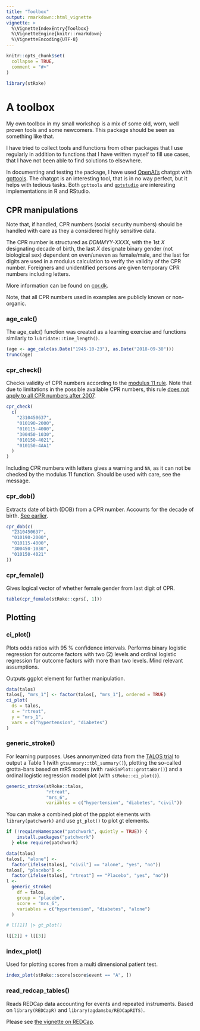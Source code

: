 ```yaml
---
title: "Toolbox"
output: rmarkdown::html_vignette
vignette: >
  %\VignetteIndexEntry{Toolbox}
  %\VignetteEngine{knitr::rmarkdown}
  %\VignetteEncoding{UTF-8}
---
```


```r
knitr::opts_chunk$set(
  collapse = TRUE,
  comment = "#>"
)
```

```r
library(stRoke)
```

# A toolbox

My own toolbox in my small workshop is a mix of some old, worn, well proven tools and some newcomers. This package should be seen as something like that.

I have tried to collect tools and functions from other packages that I use regularly in addition to functions that I have written myself to fill use cases, that I have not been able to find solutions to elsewhere.

In documenting and testing the package, I have used [OpenAI's](https://beta.openai.com/overview) chatgpt with [gpttools](https://jameshwade.github.io/gpttools/). The chatgpt is an interesting tool, that is in no way perfect, but it helps with tedious tasks. Both `gpttools` and [`gptstudio`](https://michelnivard.github.io/gptstudio/) are interesting implementations in R and RStudio.

## CPR manipulations {#cpr-intro}

Note that, if handled, CPR numbers (social security numbers) should be handled with care as they a considered highly sensitive data.

The CPR number is structured as _DDMMYY-XXXX_, with the 1st _X_ designating decade of birth, the last _X_ designate binary gender (not biological sex) dependent on even/uneven as female/male, and the last for digits are used in a modulus calculation to verify the validity of the CPR number. Foreigners and unidentified persons are given temporary CPR numbers including letters.

More information can be found on [cpr.dk](https://cpr.dk).

Note, that all CPR numbers used in examples are publicly known or non-organic.

### age_calc()

The age_calc() function was created as a learning exercise and functions similarly to `lubridate::time_length()`.

```r
(age <- age_calc(as.Date("1945-10-23"), as.Date("2018-09-30")))
trunc(age)
```

### cpr_check()

Checks validity of CPR numbers according to the [modulus 11 rule](https://cpr.dk/cpr-systemet/opbygning-af-cpr-nummeret). Note that due to limitations in the possible available CPR numbers, this rule [does not apply to all CPR numbers after 2007](https://cpr.dk/cpr-systemet/personnumre-uden-kontrolciffer-modulus-11-kontrol).

```r
cpr_check(
  c(
    "2310450637",
    "010190-2000",
    "010115-4000",
    "300450-1030",
    "010150-4021",
    "010150-4AA1"
  )
)
```

Including CPR numbers with letters gives a warning and `NA`, as it can not be checked by the modulus 11 function. Should be used with care, see the message.

### cpr_dob()

Extracts date of birth (DOB) from a CPR number. Accounts for the decade of birth. [See earlier](#cpr-intro).

```r
cpr_dob(c(
  "2310450637",
  "010190-2000",
  "010115-4000",
  "300450-1030",
  "010150-4021"
))
```

### cpr_female()

Gives logical vector of whether female gender from last digit of CPR.

```r
table(cpr_female(stRoke::cprs[, 1]))
```

## Plotting

### ci_plot()

Plots odds ratios with 95 % confidence intervals. Performs binary logistic regression for outcome factors with two (2) levels and ordinal logistic regression for outcome factors with more than two levels. Mind relevant assumptions. 

Outputs ggplot element for further manipulation.

```r
data(talos)
talos[, "mrs_1"] <- factor(talos[, "mrs_1"], ordered = TRUE)
ci_plot(
  ds = talos,
  x = "rtreat",
  y = "mrs_1",
  vars = c("hypertension", "diabetes")
)
```

### generic_stroke()

For learning purposes. Uses annonymized data from the [TALOS trial](https://doi.org/10.1161/STROKEAHA.117.020067) to output a Table 1 (with `gtsummary::tbl_summary()`), plotting the so-called grotta-bars based on mRS scores (with `rankinPlot::grottaBar()`) and a ordinal logistic regression model plot (with `stRoke::ci_plot()`).

```r
generic_stroke(stRoke::talos,
               "rtreat",
               "mrs_6",
               variables = c("hypertension", "diabetes", "civil"))
```

You can make a combined plot of the ppplot elements with `library(patchwork)` and use `gt_plot()` to plot gt elements.

```r
if (!requireNamespace("patchwork", quietly = TRUE)) {
    install.packages("patchwork")
  } else require(patchwork)

data(talos)
talos[, "alone"] <-
  factor(ifelse(talos[, "civil"] == "alone", "yes", "no"))
talos[, "placebo"] <-
  factor(ifelse(talos[, "rtreat"] == "Placebo", "yes", "no"))
l <-
  generic_stroke(
    df = talos,
    group = "placebo",
    score = "mrs_6",
    variables = c("hypertension", "diabetes", "alone")
  )

# l[[1]] |> gt_plot() 

l[[2]] + l[[3]]

```



### index_plot()

Used for plotting scores from a multi dimensional patient test.

```r
index_plot(stRoke::score[score$event == "A", ])
```

### read_redcap_tables()

Reads REDCap data accounting for events and repeated instruments. Based on `library(REDCapR)` and `library(agdamsbo/REDCapRITS)`.

Please see [the vignette on REDCap](https://agdamsbo.github.io/stRoke/articles/redcap.html).


